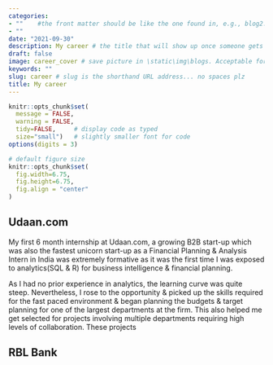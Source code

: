 ```yaml
---
categories:  
- ""    #the front matter should be like the one found in, e.g., blog2.md. It cannot be like the normal Rmd we used
- ""
date: "2021-09-30"
description: My career # the title that will show up once someone gets to this page
draft: false
image: career_cover # save picture in \static\img\blogs. Acceptable formats= jpg, jpeg, or png . Your iPhone pics wont work
keywords: ""
slug: career # slug is the shorthand URL address... no spaces plz
title: My career
---
```





```r
knitr::opts_chunk$set(
  message = FALSE, 
  warning = FALSE, 
  tidy=FALSE,     # display code as typed
  size="small")   # slightly smaller font for code
options(digits = 3)

# default figure size
knitr::opts_chunk$set(
  fig.width=6.75, 
  fig.height=6.75,
  fig.align = "center"
)
```


## Udaan.com

My first 6 month internship at Udaan.com, a growing B2B start-up which was also the fastest unicorn start-up as a Financial Planning & Analysis Intern in India was extremely formative as it was the first time I was exposed to analytics(SQL & R) for business intelligence & financial planning.

As I had no prior experience in analytics, the learning curve was quite steep. Nevertheless, I rose to the opportunity & picked up the skills required for the fast paced environment & began planning the budgets & target planning for one of the largest departments at the firm. This also helped me get selected for projects involving multiple departments requiring high levels of collaboration. These projects 


## RBL Bank











